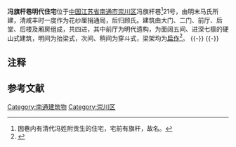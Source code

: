 {{文物保护单位
| 级别 = 市县级
| 省名 = 江苏省
| 市/县名 = 南通市
| 图片 = 
| 名称 = 冯旗杆巷明代住宅
| 编号 = 不详
| 分类 = 古建筑
| 所在 = [[崇川区|崇川区]]冯旗杆巷21号
| 时代 = 明
| 登录 = 不详
}}  
'''冯旗杆巷明代住宅'''位于[[中国|中国]][[江苏省|江苏省]][[南通市|南通市]][[崇川区|崇川区]]冯旗杆巷<ref group="注">因巷内有清代冯姓附贡生的住宅，宅前有旗杆，故名。</ref>21号，由明末马氏所建，清咸丰时一度作为花纱厘捐通局，后归顾氏。建筑由大门、二门、前厅、后堂、后楼及厢房组成，共四进，其中前厅为明代遗构，为面阔五间、进深七檩的硬山式建筑，明间为抬梁式，次间、稍间为穿斗式，梁架均为[[扁作|扁作]]<ref>{{cite web|url=http://ntgjz.suu.cn/Ku_showart.asp?id=192|title=《南通历史文化保护规划》|accessdate=2013-07-21|work=|publisher=南通古建筑学会|deadurl=yes|archiveurl=https://archive.is/20130424160900/http://ntgjz.suu.cn/Ku_showart.asp?id=192|archivedate=2013-04-24}}</ref>。
{{multiple image
| align  = left
| image1 = House of the Ming Dynasty in Fengqigan Alley 01 2013-01.JPG
| width1 = 134
| caption1 = 大门
| image2 = House of the Ming Dynasty in Fengqigan Alley 03 2013-01.JPG
| width2 = 134
| caption2 = 大门[[八仙|暗八仙]]图案之鱼鼓
| image3 = House of the Ming Dynasty in Fengqigan Alley 04 2013-01.JPG
| width3 = 134
| caption3 = 大门暗八仙图案之蒲扇
| image4 = House of the Ming Dynasty in Fengqigan Alley 05 2013-01.JPG
| width4 = 134
| caption4 = 大门暗八仙图案之玉板
| image5 = House of the Ming Dynasty in Fengqigan Alley 07 2013-01.JPG
| width5 = 134
| caption5 = 入门天井，前为火巷，左为二门}}
{{-}}
{{multiple image
| align  = left
| image1 = House of the Ming Dynasty in Fengqigan Alley 08 2013-01.JPG
| width1 = 134
| caption1 = 天井檐部做法
| image2 = House of the Ming Dynasty in Fengqigan Alley 10 2013-01.JPG
| width2 = 134
| caption2 = 二门前抱鼓石
| image3 = House of the Ming Dynasty in Fengqigan Alley 11 2013-01.JPG
| width3 = 134
| caption3 = 二门前抱鼓石
| image4 = House of the Ming Dynasty in Fengqigan Alley 12 2013-01.JPG
| width4 = 134
| caption4 = 建筑群侧面
| image5 = House of the Ming Dynasty in Fengqigan Alley 13 2013-01.JPG
| width5 = 134
| caption5 = 后楼支撑构件}}
{{-}}
== 注释 ==
{{reflist|group="注"}}
==参考文献==
{{Reflist}}
{{jiangsu-stub}}
{{Commons category|House of the Ming Dynasty in Fengqigan Alley}}
{{DEFAULTSORT:F}}
[[Category:南通建筑物|Category:南通建筑物]]
[[Category:崇川区|Category:崇川区]]